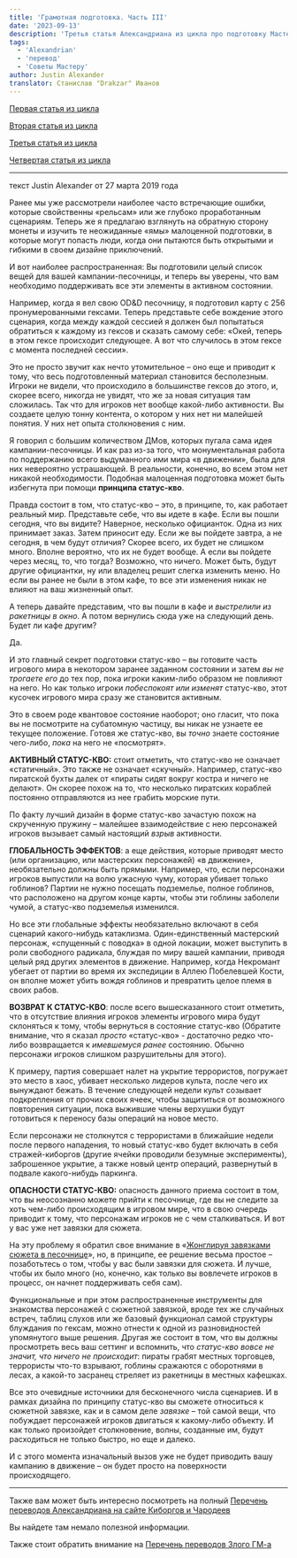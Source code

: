 ```yaml
---
title: 'Грамотная подготовка. Часть III'
date: '2023-09-13'
description: 'Третья статья Александриана из цикла про подготовку Мастера к игре'
tags:
  - 'Alexandrian'
  - 'перевод'
  - 'Советы Мастеру'
author: Justin Alexander
translator: Станислав "Drakzar" Иванов
---
```


[Первая статья из цикла](/posts/translations/alexandrian-preparing-1)

[Вторая статья из цикла](/posts/translations/alexandrian-preparing-2)

[Третья статья из цикла](/posts/translations/alexandrian-preparing-3)

[Четвертая статья из цикла](/posts/translations/alexandrian-preparing-4)

---

текст Justin Alexander от 27 марта 2019 года

Ранее мы уже рассмотрели наиболее часто встречающие ошибки, которые свойственны «рельсам» или же глубоко проработанным сценариям. Теперь же я предлагаю взглянуть на обратную сторону монеты и изучить те неожиданные «ямы» малоценной подготовки, в которые могут попасть люди, когда они пытаются быть открытыми и гибкими в своем дизайне приключений.

И вот наиболее распространенная: Вы подготовили целый список вещей для вашей кампании-песочницы, и теперь вы уверены, что вам необходимо поддерживать все эти элементы в активном состоянии.

Например, когда я вел свою OD&D песочницу, я подготовил карту с 256 пронумерованными гексами. Теперь представьте себе вождение этого сценария, когда между каждой сессией я должен был попытаться обратиться к каждому из гексов и сказать самому себе: «Окей, теперь в этом гексе происходит следующее. А вот что случилось в этом гексе с момента последней сессии».

Это не просто звучит как нечто утомительное – оно еще и приводит к тому, что весь подготовленный материал становится бесполезным. Игроки не видели, что происходило в большинстве гексов до этого, и, скорее всего, никогда не увидят, что же за новая ситуация там сложилась. Так что для игроков нет вообще какой-либо активности. Вы создаете целую тонну контента, о котором у них нет ни малейшей понятия. У них нет опыта столкновения с ним.

Я говорил с большим количеством ДМов, которых пугала сама идея кампании-песочницы. И как раз из-за того, что монументальная работа по поддержанию всего выдуманного ими мира «в движении», была для них невероятно устрашающей. В реальности, конечно, во всем этом нет никакой необходимости. Подобная малоценная подготовка может быть избегнута при помощи **принципа статус-кво**.

Правда состоит в том, что статус-кво – это, в принципе, то, как работает реальный мир. Представьте себе, что вы идете в кафе. Если вы пошли сегодня, что вы видите? Наверное, несколько официанток. Одна из них принимает заказ. Затем приносит еду. Если же вы пойдете завтра, а не сегодня, в чем будут отличия? Скорее всего, их будет не слишком много. Вполне вероятно, что их не будет вообще. А если вы пойдете через месяц, то, что тогда? Возможно, что ничего. Может быть, будут другие официантки, ну или владелец решит слегка изменить меню. Но если вы ранее не были в этом кафе, то все эти изменения никак не влияют на ваш жизненный опыт.

А теперь давайте представим, что вы пошли в кафе и _выстрелили из ракетницы в окно_. А потом вернулись сюда уже на следующий день. Будет ли кафе другим?

Да.

И это главный секрет подготовки статус-кво – вы готовите часть игрового мира в некотором заранее заданном состоянии и затем _вы не трогаете его_ до тех пор, пока игроки каким-либо образом не повлияют на него. Но как только игроки _побеспокоят или изменят_ статус-кво, этот кусочек игрового мира сразу же становится активным.

Это в своем роде квантовое состояние наоборот; оно гласит, что пока вы не посмотрите на субатомную частицу, вы никак не узнаете ее текущее положение. Готовя же статус-кво, вы _точно_ знаете состояние чего-либо, _пока_ на него не «посмотрят».

**АКТИВНЫЙ СТАТУС-КВО:** стоит отметить, что статус-кво не означает «статичный». Это также не означает «скучный». Например, статус-кво пиратской бухты далек от «пираты сидят вокруг костра и ничего не делают». Он скорее похож на то, что несколько пиратских кораблей постоянно отправляются из нее грабить морские пути.

По факту лучший дизайн в форме статус-кво зачастую похож на скрученную пружину – малейшее взаимодействие с нею персонажей игроков вызывает самый настоящий _взрыв_ активности.

**ГЛОБАЛЬНОСТЬ ЭФФЕКТОВ**: а еще действия, которые приводят место (или организацию, или мастерских персонажей) «в движение», необязательно должны быть прямыми. Например, что, если персонажи игроков выпустили на волю ужасную чуму, которая убивает только гоблинов? Партии не нужно посещать подземелье, полное гоблинов, что расположено на другом конце карты, чтобы эти гоблины заболели чумой, а статус-кво подземелья изменился.

Но все эти глобальные эффекты необязательно включают в себя сценарий какого-нибудь катаклизма. Один-единственный мастерский персонаж, «спущенный с поводка» в одной локации, может выступить в роли свободного радикала, блуждая по миру вашей кампании, приводя целый ряд других элементов в движение. Например, когда Некромант убегает от партии во время их экспедиции в Аллею Побелевшей Кости, он вполне может убить вождя гоблинов и превратить целое племя в своих рабов.

**ВОЗВРАТ К СТАТУС-КВО**: после всего вышесказанного стоит отметить, что в отсутствие влияния игроков элементы игрового мира будут склоняться к тому, чтобы вернуться в состояние статус-кво (Обратите внимание, что я сказал _просто_ «статус-кво» - достаточно редко что-либо возвращается к _имевшемуся ранее_ состоянию. Обычно персонажи игроков слишком разрушительны для этого).

К примеру, партия совершает налет на укрытие террористов, погружает это место в хаос, убивает несколько лидеров культа, после чего их вынуждают бежать. В течение следующей недели культ созывает подкрепления от прочих своих ячеек, чтобы защититься от возможного повторения ситуации, пока выжившие члены верхушки будут готовиться к переносу базы операций на новое место.

Если персонажи не столкнутся с террористами в ближайшие недели после первого нападения, то новый статус-кво будет включать в себя стражей-киборгов (другие ячейки проводили безумные эксперименты), заброшенное укрытие, а также новый центр операций, развернутый в подвале какого-нибудь паркинга.

**ОПАСНОСТИ СТАТУС-КВО:** опасность данного приема состоит в том, что вы неосознанно можете прийти к песочнице, где вы не следите за хоть чем-либо происходящим в игровом мире, что в свою очередь приводит к тому, что персонажам игроков не с чем сталкиваться. И вот у вас уже нет завязки для сюжета.

На эту проблему я обратил свое внимание в «[Жонглируя завязками сюжета в песочнице](https://thealexandrian.net/wordpress/37530/roleplaying-games/thought-of-the-day-juggling-scenario-hooks-in-a-sandbox)», но, в принципе, ее решение весьма простое – позаботьтесь о том, чтобы у вас были завязки для сюжета. И лучше, чтобы их было много (но, конечно, как только вы вовлечете игроков в процесс, он начнет поддерживать себя сам).

Функциональные и при этом распространенные инструменты для знакомства персонажей с сюжетной завязкой, вроде тех же случайных встреч, таблиц слухов или же базовый функционал самой структуры блуждания по гексам, можно отнести к одной из разновидностей упомянутого выше решения. Другая же состоит в том, что вы должны просмотреть весь ваш сеттинг и вспомнить, что _статус-кво вовсе не значит, что ничего не происходит_: пираты грабят местных торговцев, террористы что-то взрывают, гоблины сражаются с оборотнями в лесах, а какой-то засранец стреляет из ракетницы в местных кафешках.

Все это очевидные источники для бесконечного числа сценариев. И в рамках дизайна по принципу статус-кво вы сможете относиться к сюжетной завязке, как и в самом деле _завязке_ – той самой вещи, что побуждает персонажей игроков двигаться к какому-либо объекту. И как только произойдет столкновение, волны, созданные им, будут расходиться не только быстро, но еще и далеко.

И с этого момента изначальный вызов уже не будет приводить вашу кампанию в движение – он будет просто на поверхности происходящего.

---

Также вам может быть интересно посмотреть на полный
[Перечень переводов Александриана на сайте Киборгов и Чародеев](/posts/translations/alexandrian-index)

Вы найдете там немало полезной информации.

Также стоит обратить внимание на [Перечень переводов Злого ГМ-а](/posts/translations/angrygm-index)
